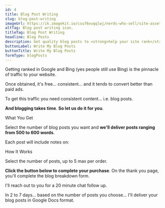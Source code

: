 ```yaml
---
id: 4
title: Blog Post Writing
slug: blog-post-writing
imageUrl: https://ik.imagekit.io/csu76xuqqlwj/nerds-who-sell/site-assets/blog-post-writing-card_PbXHptGAd.png?ik-sdk-version=javascript-1.4.3"
altTag: Blog post writing icon.
titleTag: Blog Post Writing
headline: Blog Posts
description: Get quality blog posts to <strong>help your site rank</strong> and convince your readers to become leads.
buttonLabel: Write My Blog Posts
buttonTitle: Write My Blog Posts
formType: blogPosts
---
```



Getting ranked in Google and Bing (yes people still use Bing) is the pinnacle of traffic to your website.

Once obtained, it's free... consistent... and it tends to convert better than paid ads.

To get this traffic you need consistent content... i.e. blog posts.

**And blogging takes time**. **So let us do it for you**.

<BaseSubhead>What You Get</BaseSubhead>

Select the number of blog posts you want and **we'll deliver posts ranging from 500 to 600 words**.

Each post will include notes on:

<UnorderedList>
  <PunctuationBullet
    type="check"
    bullet="Where to include images"
  ></PunctuationBullet>
  <PunctuationBullet
    type="check"
    bullet="What images or graphics to include"
  ></PunctuationBullet>
  <PunctuationBullet
    type="check"
    bullet="Where to insert call to actions"
  ></PunctuationBullet>
</UnorderedList>

<BaseSubhead>How It Works</BaseSubhead>

Select the number of posts, up to 5 max per order.

**Click the button below to complete your purchase**. On the thank you page, you'll complete the blog breakdown form.

I'll reach out to you for a 20 minute chat follow up.

In 2 to 7 days... based on the number of posts you choose... I'll deliver your blog posts in Google Docs format.
